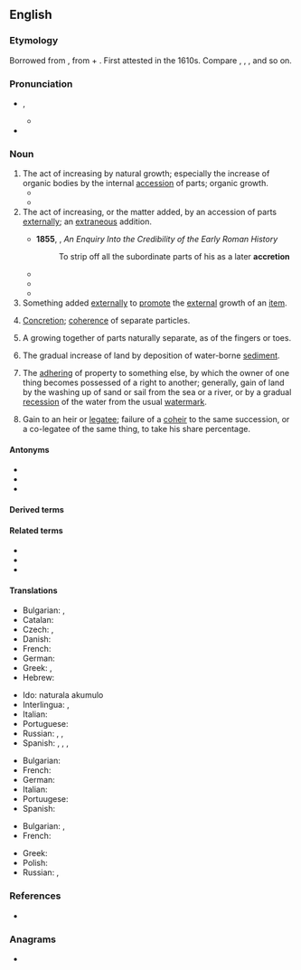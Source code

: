 {{also|accrétion}}
==English==

===Etymology===
Borrowed from {{bor|en|la|accrētiō}}, from {{m|la|ad||to}} + {{m|la|crēscō||grow}}. First attested in the 1610s. Compare {{m|en|crescent}}, {{m|en|increase}}, {{m|en|accrue}}, and so on.

===Pronunciation===
* {{a|US}} {{enPR|ŭkrēshən}}, {{IPA|en|/ə.ˈkɹi.ʃən/}}
** {{audio|en|LL-Q1860 (eng)-Vealhurl-accretion.wav|Audio (RP)}}
* {{rhymes|en|iːʃən|s=3}}

===Noun===
{{en-noun|~}}

# The act of increasing by natural growth; especially the increase of organic bodies by the internal [[accession]] of parts; organic growth.
#* {{RQ:Chesnutt House Behind the Cedars|chapter=I| passage=There might have been a slight '''accretion''' of the moss and lichen on the shingled roof.}}
#* {{RQ:Wharton Age of Innocence|chapter=IV|passage=The immense '''accretion''' of flesh which had descended on her in middle life like a flood of lava on a doomed city had changed her from a plump active little woman with a neatly-turned foot and ankle into something as vast and august as a natural phenomenon.}}
# The act of increasing, or the matter added, by an accession of parts [[externally]]; an [[extraneous]] addition.
#: {{ux|en|an '''accretion''' of earth}}
#: {{ux|en|A mineral augments not by growth, but by '''accretion'''.}}
#* '''1855''', {{w|George Cornewall Lewis}}, ''An Enquiry Into the Credibility of the Early Roman History''
#*: To strip off all the subordinate parts of his as a later '''accretion'''
#* {{RQ:Hardy Tess|passage=She had no fear of the shadows; her sole idea seemed to be to shun mankind—or rather that cold '''accretion''' called the world, which, so terrible in the mass, is so unformidable, even pitiable, in its units.}}
#* {{RQ:London Burning Daylight|passage=Two-story log buildings, in the business part of town, brought him from forty to fifty thousand dollars apiece. These fresh '''accretions''' of capital were immediately invested in other ventures.}}
#* {{quote-book|en|year=2018|author=Shoshana Zuboff|authorlink=Shoshana Zuboff|chapter=12|title=The Age of Surveillance Capitalism|passage=The systematic '''accretion''' of violence and complicity that engulfed whole populations at extreme velocity invoked a kind of bewilderment that ended in paralysis, even for many of the greatest minds of the twentieth century.}}
# Something added [[externally]] to [[promote]] the [[external]] growth of an [[item]].
#: {{rfex|en}} 
# [[concretion|Concretion]]; [[coherence]] of separate particles.
#: {{ux|en|the '''accretion''' of particles to form a solid mass}}
# {{lb|en|biology}} A growing together of parts naturally separate, as of the fingers or toes.
# {{lb|en|geology}} The gradual increase of land by deposition of water-borne [[sediment]].
# {{lb|en|legal}} The [[adhering]] of property to something else, by which the owner of one thing becomes possessed of a right to another; generally, gain of land by the washing up of sand or sail from the sea or a river, or by a gradual [[recession]] of the water from the usual [[watermark]].
# {{lb|en|legal}} Gain to an heir or [[legatee]]; failure of a [[coheir]] to the same succession, or a co-legatee of the same thing, to take his share percentage.

====Antonyms====
{{checksense|en}}
* {{l|en|decay}}
* {{l|en|erosion}}
* {{l|en|attrition}}

====Derived terms====
{{der2|en
|co-accretion
|accretion disk
|accretion disc
|accretion shock
|oligarchic accretion}}

====Related terms====
* {{l|en|accrete}}
* {{l|en|accretive}}
* {{l|en|accrue}}

====Translations====
{{trans-top|act of increasing by natural growth}}
* Bulgarian: {{t+|bg|прираст}}, {{t+|bg|увеличение}}
* Catalan: {{t+|ca|acreció|f}}
* Czech: {{t+|cs|nárůst|m}}, {{t|cs|nárůstek|m}}
* Danish: {{t|da|tilføjelse|c}}
* French: {{t+|fr|accrétion|f}}
* German: {{t+|de|Zunahme|f}}
* Greek: {{t+|el|επαύξηση|f}}, {{t+|el|επισώρευση|f}}
* Hebrew: {{t|he|ספיחה|f|tr=sfichá}}
{{trans-mid}}
* Ido: naturala akumulo
* Interlingua: {{t|ia|accrescimento}}, {{t|ia|augmento}}
* Italian: {{t+|it|accrescimento}}
* Portuguese: {{t+|pt|acreção|f}}
* Russian: {{t+|ru|приро́ст|m}}, {{t+|ru|увеличе́ние|n}}, {{t+|ru|прираще́ние|n}}
* Spanish: {{t+|es|aumento}}, {{t+|es|crecimiento}}, {{t+|es|acreción|f}}, {{t+|es|acrecencia|f}}
{{trans-bottom}}
{{trans-top|act of increasing, or the matter added, by an accession of parts externally}}
* Bulgarian: {{t+|bg|прираст|m}}
* French: {{t+|fr|accroissement|m}}
* German: {{t+|de|Zuwachs|m}}
* Italian: {{t+|it|accrescimento|m}}
* Portuugese: {{t+|pt|acreção|f}}
* Spanish: {{t+|es|acrecencia|f}}
{{trans-bottom}}
{{trans-top|concretion; coherence of separate particles; as, the accretion of particles so as to form a solid mass}}
* Bulgarian: , {{t+|bg|срастване}}
* French: {{t+|fr|accrétion|f}}
{{trans-mid}}
* Greek: {{t+|el|πρόσφυση|f}}
* Polish: {{t|pl|akrecja|f}}
* Russian: {{t+|ru|сраста́ние|n}}, {{t+|ru|сраще́ние|n}}
{{trans-bottom}}

===References===
* {{R:Webster 1913}}

===Anagrams===
* {{anagrams|en|a=acceinort|Neoarctic|anorectic}}